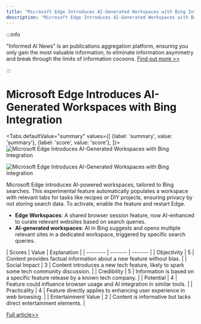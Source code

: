 ```yaml
---
title: "Microsoft Edge Introduces AI-Generated Workspaces with Bing Integration"
description: "Microsoft Edge Introduces AI-Generated Workspaces with Bing Integration"
---
```



:::info

"Informed AI News" is an publications aggregation platform, ensuring you only gain the most valuable information, to eliminate information asymmetry and break through the limits of information cocoons.  [Find out more >>](/)

:::

# Microsoft Edge Introduces AI-Generated Workspaces with Bing Integration


<Tabs
	defaultValue="summary"
	values={[
	{label: 'summary', value: 'summary'},
	{label: 'score', value: 'score'},
]}>
<TabItem value="summary">
<img
  src="https://image.informedainews.com/2024/06/10/To-1N6-1717983410-0.jpg"
  alt="Microsoft Edge Introduces AI-Generated Workspaces with Bing Integration"
/>

<img
  src="https://image.informedainews.com/2024/06/10/To-pPQ-1717983410-1.jpg"
  alt="Microsoft Edge Introduces AI-Generated Workspaces with Bing Integration"
/>



Microsoft Edge introduces AI-powered workspaces, tailored to Bing searches. This experimental feature automatically populates a workspace with relevant tabs for tasks like recipes or DIY projects, ensuring privacy by not storing search data. To activate, enable the feature and restart Edge.

- **Edge Workspaces**: A shared browser session feature, now AI-enhanced to curate relevant websites based on search queries.
- **AI-generated workspaces**: AI in Bing suggests and opens multiple relevant sites in a dedicated workspace, triggered by specific search queries.
</TabItem>
<TabItem value="score">
	| Scores     | Value   | Explanation |
	| -------- | ------- | ------- |
	| Objectivity  | 5    | Content provides factual information about a new feature without bias.    |
	| Social Impact | 3     | Content introduces a new tech feature, likely to spark some tech community discussion.    |
	| Credibility    | 5    | Information is based on a specific feature release by a known tech company.    |
	| Potential    | 4    | Feature could influence browser usage and AI integration in similar tools.    |
	| Practicality    | 4    | Feature directly applies to enhancing user experience in web browsing.    |
	| Entertainment Value    | 2    | Content is informative but lacks direct entertainment elements.    |
</TabItem>
</Tabs>

[Full article>>](https://www.cnbeta.com.tw/articles/tech/1434115.htm)
